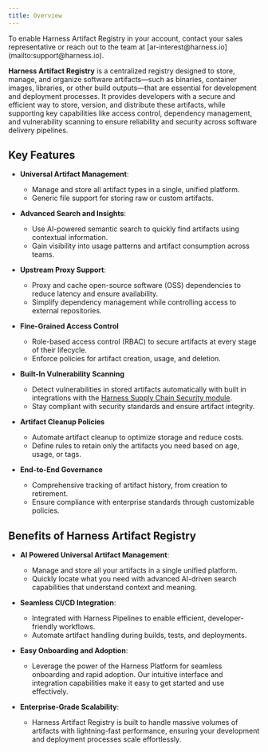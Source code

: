 ```yaml
---
title: Overview
---
```



<Note>
To enable Harness Artifact Registry in your account, contact your sales representative or reach out to the team at [ar-interest@harness.io](mailto:support@harness.io).
</Note>

**Harness Artifact Registry** is a centralized registry designed to store, manage, and organize software artifacts—such as binaries, container images, libraries, or other build outputs—that are essential for development and deployment processes. It provides developers with a secure and efficient way to store, version, and distribute these artifacts, while supporting key capabilities like access control, dependency management, and vulnerability scanning to ensure reliability and security across software delivery pipelines.  

## Key Features

- **Universal Artifact Management**:
    - Manage and store all artifact types in a single, unified platform.
    - Generic file support for storing raw or custom artifacts.

- **Advanced Search and Insights**: 
    - Use AI-powered semantic search to quickly find artifacts using contextual information. 
    - Gain visibility into usage patterns and artifact consumption across teams.

- **Upstream Proxy Support**: 
    - Proxy and cache open-source software (OSS) dependencies to reduce latency and ensure availability. 
    - Simplify dependency management while controlling access to external repositories.

- **Fine-Grained Access Control**
    - Role-based access control (RBAC) to secure artifacts at every stage of their lifecycle.
    - Enforce policies for artifact creation, usage, and deletion.

- **Built-In Vulnerability Scanning**
    - Detect vulnerabilities in stored artifacts automatically with built in integrations with the [Harness Supply Chain Security module](/docs/software-supply-chain-assurance/).
    - Stay compliant with security standards and ensure artifact integrity.

- **Artifact Cleanup Policies**
    - Automate artifact cleanup to optimize storage and reduce costs.
    - Define rules to retain only the artifacts you need based on age, usage, or tags.

- **End-to-End Governance**
    - Comprehensive tracking of artifact history, from creation to retirement.
    - Ensure compliance with enterprise standards through customizable policies.

## Benefits of Harness Artifact Registry

- **AI Powered Universal Artifact Management**:
    - Manage and store all your artifacts in a single unified platform.
    - Quickly locate what you need with advanced AI-driven search capabilities that understand context and meaning.

- **Seamless CI/CD Integration**:
    - Integrated with Harness Pipelines to enable efficient, developer-friendly workflows.
    - Automate artifact handling during builds, tests, and deployments.

- **Easy Onboarding and Adoption**: 
    - Leverage the power of the Harness Platform for seamless onboarding and rapid adoption. Our intuitive interface and integration capabilities make it easy to get started and use effectively.

- **Enterprise-Grade Scalability**:
    - Harness Artifact Registry is built to handle massive volumes of artifacts with lightning-fast performance, ensuring your development and deployment processes scale effortlessly.

